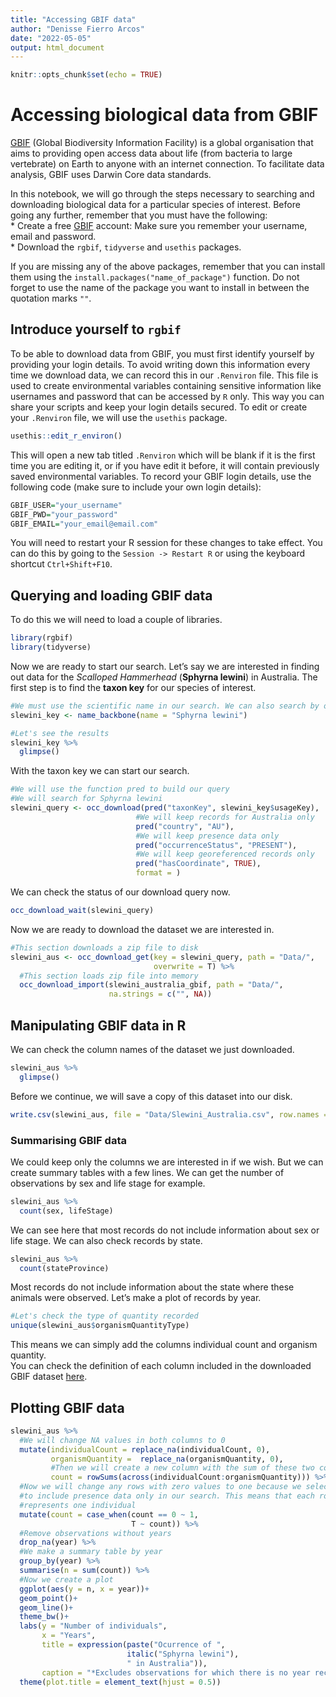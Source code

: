 ```yaml
---
title: "Accessing GBIF data"
author: "Denisse Fierro Arcos"
date: "2022-05-05"
output: html_document
---
```


```r
knitr::opts_chunk$set(echo = TRUE)
```

# Accessing biological data from GBIF

[GBIF](https://www.gbif.org/) (Global Biodiversity Information Facility) is a global organisation that aims to providing open access data about life (from bacteria to large vertebrate) on Earth to anyone with an internet connection. To facilitate data analysis, GBIF uses Darwin Core data standards.  
  
In this notebook, we will go through the steps necessary to searching and downloading biological data for a particular species of interest. Before going any further, remember that you must have the following:  
* Create a free [GBIF](https://www.gbif.org/) account: Make sure you remember your username, email and password.  
* Download the `rgbif`, `tidyverse` and `usethis` packages.  
  
If you are missing any of the above packages, remember that you can install them using the `install.packages("name_of_package")` function. Do not forget to use the name of the package you want to install in between the quotation marks `""`.


## Introduce yourself to `rgbif`
To be able to download data from GBIF, you must first identify yourself by providing your login details. To avoid writing down this information every time we download data, we can record this in our `.Renviron` file. This file is used to create environmental variables containing sensitive information like usernames and password that can be accessed by `R` only. This way you can share your scripts and keep your login details secured. To edit or create your `.Renviron` file, we will use the `usethis` package.

```r
usethis::edit_r_environ()
```

This will open a new tab titled `.Renviron` which will be blank if it is the first time you are editing it, or if you have edit it before, it will contain previously saved environmental variables. To record your GBIF login details, use the following code (make sure to include your own login details):

```r
GBIF_USER="your_username"
GBIF_PWD="your_password"
GBIF_EMAIL="your_email@email.com"
```

You will need to restart your R session for these changes to take effect. You can do this by going to the `Session -> Restart R` or using the keyboard shortcut `Ctrl+Shift+F10`.


## Querying and loading GBIF data 

To do this we will need to load a couple of libraries.

```r
library(rgbif)
library(tidyverse)
```

Now we are ready to start our search. Let's say we are interested in finding out data for the *Scalloped Hammerhead* (**Sphyrna lewini**) in Australia. The first step is to find the **taxon key** for our species of interest.

```r
#We must use the scientific name in our search. We can also search by other taxonomic levels. For more information use ?name_backbone
slewini_key <- name_backbone(name = "Sphyrna lewini")

#Let's see the results
slewini_key %>% 
  glimpse()
```

With the taxon key we can start our search.
```r
#We will use the function pred to build our query
#We will search for Sphyrna lewini
slewini_query <- occ_download(pred("taxonKey", slewini_key$usageKey),
                            #We will keep records for Australia only
                            pred("country", "AU"),
                            #We will keep presence data only
                            pred("occurrenceStatus", "PRESENT"),
                            #We will keep georeferenced records only
                            pred("hasCoordinate", TRUE),
                            format = )
```

We can check the status of our download query now.
```r
occ_download_wait(slewini_query)
```

Now we are ready to download the dataset we are interested in.

```r
#This section downloads a zip file to disk
slewini_aus <- occ_download_get(key = slewini_query, path = "Data/",
                                overwrite = T) %>% 
  #This section loads zip file into memory
  occ_download_import(slewini_australia_gbif, path = "Data/",
                      na.strings = c("", NA))
```


## Manipulating GBIF data in R

We can check the column names of the dataset we just downloaded.
```r
slewini_aus %>% 
  glimpse()
```

Before we continue, we will save a copy of this dataset into our disk.
```r
write.csv(slewini_aus, file = "Data/Slewini_Australia.csv", row.names = F)
```


### Summarising GBIF data
We could keep only the columns we are interested in if we wish. But we can create summary tables with a few lines. We can get the number of observations by sex and life stage for example.
```r
slewini_aus %>% 
  count(sex, lifeStage)
```

We can see here that most records do not include information about sex or life stage. We can also check records by state.
```r
slewini_aus %>% 
  count(stateProvince)
```

Most records do not include information about the state where these animals were observed. Let's make a plot of records by year.
```r
#Let's check the type of quantity recorded
unique(slewini_aus$organismQuantityType)
```

This means we can simply add the columns individual count and organism quantity.  
You can check the definition of each column included in the downloaded GBIF dataset [here](https://www.gbif.org/data-quality-requirements-occurrences#dcCount).

## Plotting GBIF data
```r
slewini_aus %>% 
  #We will change NA values in both columns to 0
  mutate(individualCount = replace_na(individualCount, 0),
         organismQuantity =  replace_na(organismQuantity, 0),
         #Then we will create a new column with the sum of these two columns
         count = rowSums(across(individualCount:organismQuantity))) %>% 
  #Now we will change any rows with zero values to one because we selected
  #to include presence data only in our search. This means that each row
  #represents one individual
  mutate(count = case_when(count == 0 ~ 1,
                           T ~ count)) %>% 
  #Remove observations without years
  drop_na(year) %>% 
  #We make a summary table by year
  group_by(year) %>% 
  summarise(n = sum(count)) %>% 
  #Now we create a plot
  ggplot(aes(y = n, x = year))+
  geom_point()+
  geom_line()+
  theme_bw()+
  labs(y = "Number of individuals",
       x = "Years",
       title = expression(paste("Ocurrence of ", 
                          italic("Sphyrna lewini"),
                          " in Australia")),
       caption = "*Excludes observations for which there is no year recorded")+
  theme(plot.title = element_text(hjust = 0.5))
```




